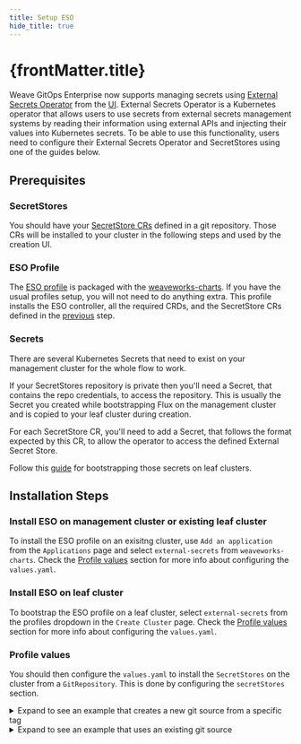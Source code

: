 ```yaml
---
title: Setup ESO
hide_title: true
---
```



<h1>
  {frontMatter.title} <TierLabel tiers="Enterprise" />
</h1>

Weave GitOps Enterprise now supports managing secrets using [External Secrets Operator](https://external-secrets.io/v0.8.1/) from the [UI](./manage-secrets-ui.mdx#external-secrets). External Secrets Operator is a Kubernetes operator that allows users to use secrets from external secrets management systems by reading their information using external APIs and injecting their values into Kubernetes secrets. To be able to use this functionality, users need to configure their External Secrets Operator and SecretStores using one of the guides below.

## Prerequisites

### SecretStores

You should have your [SecretStore CRs](https://external-secrets.io/v0.8.1/) defined in a git repository. Those CRs will be installed to your cluster in the following steps and used by the creation UI.

### ESO Profile

The [ESO profile](https://github.com/weaveworks/weave-gitops-profile-examples/tree/main/charts/external-secrets) is packaged with the [weaveworks-charts](https://github.com/weaveworks/weave-gitops-profile-examples). If you have the usual profiles setup, you will not need to do anything extra.
This profile installs the ESO controller, all the required CRDs, and the SecretStore CRs defined in the [previous](./#secretstores) step.

### Secrets

There are several Kubernetes Secrets that need to exist on your management cluster for the whole flow to work.

If your SecretStores repository is private then you'll need a Secret, that contains the repo credentials, to access the repository. This is usually the Secret you created while bootstrapping Flux on the management cluster and is copied to your leaf cluster during creation.

For each SecretStore CR, you'll need to add a Secret, that follows the format expected by this CR, to allow the operator to access the defined External Secret Store.

Follow this [guide](/secrets/bootstrapping-secrets.mdx) for bootstrapping those secrets on leaf clusters.

## Installation Steps

### Install ESO on management cluster or existing leaf cluster

To install the ESO profile on an exisitng cluster, use `Add an application` from the `Applications` page and select `external-secrets` from `weaveworks-charts`. Check the [Profile values](./#profile-values) section for more info about configuring the `values.yaml`.

### Install ESO on leaf cluster

To bootstrap the ESO profile on a leaf cluster, select `external-secrets` from the profiles dropdown in the `Create Cluster` page. Check the [Profile values](./#profile-values) section for more info about configuring the `values.yaml`.

### Profile values

You should then configure the `values.yaml` to install the `SecretStores` on the cluster from a `GitRepository`.
This is done by configuring the `secretStores` section.

<details><summary>Expand to see an example that creates a new git source from a specific tag</summary>

```yaml
secretStores:
  enabled: true
  url: ssh://git@github.com/github-owner/repo-name   # url for the git repository that contains the SecretStores
  tag: v1.0.0
  path: ./    # could be a path to the secrets dir or a kustomization.yaml file for the SecretStore in the GitRepository
  secretRef: my-pat   # the name of the Secret containing the repo credentials for private repositories
```
</details>

<details><summary>Expand to see an example that uses an existing git source</summary>

```yaml
secretStores:
  enabled: true
  sourceRef: # Specify the name for an existing GitSource reference
    kind: GitRepository
    name: flux-system
    namespace: flux-system
```
</details>
